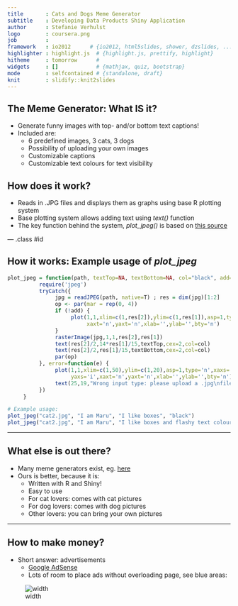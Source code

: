 ```yaml
---
title       : Cats and Dogs Meme Generator
subtitle    : Developing Data Products Shiny Application
author      : Stefanie Verhulst
logo        : coursera.png
job         : 
framework   : io2012      # {io2012, html5slides, shower, dzslides, ...}
highlighter : highlight.js  # {highlight.js, prettify, highlight}
hitheme     : tomorrow      # 
widgets     : []            # {mathjax, quiz, bootstrap}
mode        : selfcontained # {standalone, draft}
knit        : slidify::knit2slides
---
```

<style>
aside.gdbar img {
  width: 154px; 
  height: 24px; 
  right: 0;
  left: 8px;
  top: 22px;
  margin: 15px 15px;
}
  .title-slide {
     background-color: #9db2ca;
   }
  .title-slide hgroup > h1{
     color: #2b3d50 ;
}
  .title-slide hgroup > h1, 
  .title-slide hgroup > h2 {
     color: #2b3d50 ;
}
  slide:not(.segue) h2{color: #2b3d50}
</style>
<!-- Limit image width and height -->
<style type='text/css'>
img {
    max-height: 400px;
    max-width: 800px;
}
</style>

<!-- Center image on slide -->
<script src="http://ajax.aspnetcdn.com/ajax/jQuery/jquery-1.7.min.js"></script>
<script type='text/javascript'>
$(function() {
    $("p:has(img)").addClass('centered');
});
</script>
<style>
em {
  font-style: italic
}
</style>

## The Meme Generator: What IS it?

* Generate funny images with top- and/or bottom text captions!
* Included are:
     * 6 predefined images, 3 cats, 3 dogs
     * Possibility of uploading your own images
     * Customizable captions
     * Customizable text colours for text visibility
     
## How does it work?
* Reads in .JPG files and displays them as graphs using base R plotting system
* Base plotting system allows adding text using *text()* function
* The key function behind the system, *plot_jpeg()* is based on [this source](http://stackoverflow.com/questions/9543343/plot-a-jpg-image-using-base-graphics-in-r)

--- .class #id 

## How it works: Example usage of *plot_jpeg*

```r
plot_jpeg = function(path, textTop=NA, textBottom=NA, col="black", add=FALSE){
          require('jpeg')
          tryCatch({
               jpg = readJPEG(path, native=T) ; res = dim(jpg)[1:2]
               op <- par(mar = rep(0, 4))
               if (!add) {
                    plot(1,1,xlim=c(1,res[2]),ylim=c(1,res[1]),asp=1,type='n',xaxs='i',yaxs='i',
                         xaxt='n',yaxt='n',xlab='',ylab='',bty='n')
               }
               rasterImage(jpg,1,1,res[2],res[1])
               text(res[2]/2,14*res[1]/15,textTop,cex=2,col=col)
               text(res[2]/2,res[1]/15,textBottom,cex=2,col=col)
               par(op)
          }, error=function(e) {
               plot(1,1,xlim=c(1,50),ylim=c(1,20),asp=1,type='n',xaxs='i',
                    yaxs='i',xaxt='n',yaxt='n',xlab='',ylab='',bty='n')
               text(25,19,"Wrong input type: please upload a .jpg\nfile or choose cats or dogs.",cex=1.5)
          })
     }
```

```r
# Example usage:
plot_jpeg("cat2.jpg", "I am Maru", "I like boxes", "black")
plot_jpeg("cat2.jpg", "I am Maru", "I like boxes and flashy text colours", "red")
```

---

## What else is out there?

* Many meme generators exist, eg. [here](https://imgflip.com/memegenerator)
* Ours is better, because it is:
     * Written with R and Shiny!
     * Easy to use
     * For cat lovers: comes with cat pictures
     * For dog lovers: comes with dog pictures
     * Other lovers: you can bring your own pictures

---

## How to make money?

* Short answer: advertisements
     * [Google AdSense](https://www.google.com/adsense/start/#?modal_active=none)
     * Lots of room to place ads without overloading page, see blue areas:
     
![width](adRoom.png)
     




